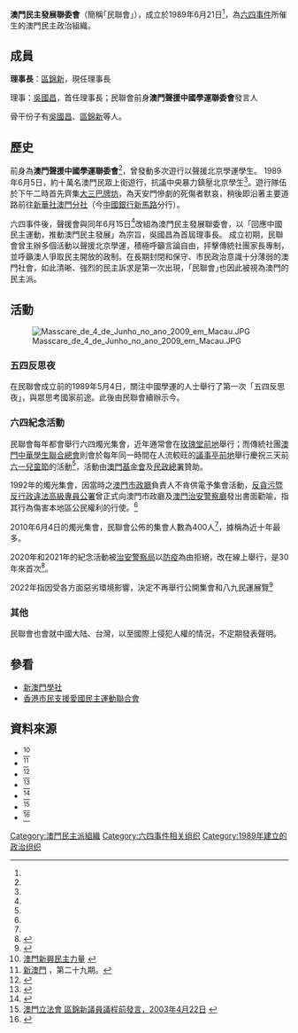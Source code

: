 {{expand|time=2010-06-05T04:19:09+00:00}}

'''澳門民主發展聯委會'''（簡稱｢民聯會｣），成立於1989年6月21日<ref name=n1/>，為[[六四事件|六四事件]]所催生的澳門民主政治組織。

==成員==
{{expand list}}
'''理事長'''：[[區錦新|區錦新]]，現任理事長

理事：[[吳國昌|吳國昌]]，首任理事長；民聯會前身'''澳門聲援中國學運聯委會'''發言人

骨干份子有[[吳國昌|吳國昌]]、[[區錦新|區錦新]]等人。

==歷史==
{{See Also|全球華人大遊行#澳門}}
前身為'''澳門聲援中國學運聯委會'''<ref name=n2/>，曾發動多次遊行以聲援北京學運學生。
1989年6月5日，約十萬名澳門民眾上街遊行，抗議中央暴力鎮壓北京學生<ref name=n3/>。遊行隊伍於下午二時首先齊集[[大三巴牌坊|大三巴牌坊]]，為天安門慘劇的死傷者默哀，稍後即沿著主要道路前往[[新華社澳門分社|新華社澳門分社]]（今[[中國銀行|中國銀行]][[新馬路|新馬路]]分行）。

六四事件後，聲援會與同年6月15日<ref name=n4/>改組為澳門民主發展聯委會，以「回應中國民主運動，推動澳門民主發展」為宗旨，吳國昌為首屆理事長。
成立初期，民聯會曾主辦多個活動以聲援北京學運，積極呼籲言論自由，抨擊傳統社團家長專制，並呼籲澳人爭取民主開放的政制。在長期封閉和保守、市民政治意識十分薄弱的澳門社會，如此清晰、強烈的民主訴求是第一次出現，｢民聯會｣也因此被視為澳門的民主派。

==活動==
[[File:Masscare_de_4_de_Junho_no_ano_2009_em_Macau.JPG|thumb]]
===五四反思夜===
在民聯會成立前的1989年5月4日，關注中國學運的人士舉行了第一次「五四反思夜」，與眾思考國家前途。此後由民聯會續辦示今。
===六四紀念活動===
{{Further|兒童節#澳門}}
民聯會每年都會舉行六四燭光集會，近年通常會在[[玫瑰堂前地|玫瑰堂前地]]舉行；而傳統社團[[澳門中華學生聯合總會|澳門中華學生聯合總會]]則會於每年同一時間在人流較旺的[[議事亭前地|議事亭前地]]舉行慶祝三天前[[六一兒童節|六一兒童節]]的活動<ref name=n5/>，活動由[[澳門基金會|澳門基金會]]及[[民政總署|民政總署]]贊助。

1992年的燭光集會，因當時之[[澳門市政廳|澳門市政廳]]負責人不肯供電予集會活動，[[反貪污暨反行政違法高級專員公署|反貪污暨反行政違法高級專員公署]]曾正式向澳門市政廳及[[澳門治安警察局|澳門治安警察廳]]發出書面勸喻，指其行為傷害本地區公民權利的行使。<ref name=n6/>

2010年6月4日的燭光集會，民聯會公佈的集會人數為400人<ref name=n7/>，據稱為近十年最多。

2020年和2021年的紀念活動被[[治安警察局|治安警察局]]以[[2019冠狀病毒病澳門疫情|防疫]]為由拒絕，改在線上舉行，是30年來首次<ref>{{cite web |title=終院駁回六四集會上訴 民聯會改網上直播舉行 |url=https://aamacau.com/2020/05/29/終院駁回六四集會上訴-民聯會改網上直播舉行/ |website=論盡媒體 |accessdate=2020-05-31 |date=2020-05-29 |archive-date=2021-05-07 |archive-url=https://web.archive.org/web/20210507002634/https://aamacau.com/2020/05/29/%E7%B5%82%E9%99%A2%E9%A7%81%E5%9B%9E%E5%85%AD%E5%9B%9B%E9%9B%86%E6%9C%83%E4%B8%8A%E8%A8%B4-%E6%B0%91%E8%81%AF%E6%9C%83%E6%94%B9%E7%B6%B2%E4%B8%8A%E7%9B%B4%E6%92%AD%E8%88%89%E8%A1%8C/ |dead-url=no }}</ref>。

2022年指因受各方面惡劣環境影響，決定不再舉行公開集會和八九民運展覽<ref>{{cite news |title=六四事件33週年 議事亭前地「安全、穩定、祥和」 |url=https://aamacau.com/2022/06/04/%e5%85%ad%e5%9b%9b%e4%ba%8b%e4%bb%b633%e9%80%b1%e5%b9%b4-%e8%ad%b0%e4%ba%8b%e4%ba%ad%e5%89%8d%e5%9c%b0%e3%80%8c%e5%ae%89%e5%85%a8%e3%80%81%e7%a9%a9%e5%ae%9a%e3%80%81%e7%a5%a5%e5%92%8c%e3%80%8d/ |accessdate=2022-06-06 |work=論盡媒體 AllAboutMacau Media |date=2022-06-04}}</ref>

===其他===
民聯會也會就中國大陆、台灣，以至國際上侵犯人權的情況，不定期發表聲明。

==參看==
*[[新澳門學社|新澳門學社]]
*[[香港市民支援愛國民主運動聯合會|香港市民支援愛國民主運動聯合會]]

==資料來源==
<div class="references-small">
<references>
*<ref name=n1>[http://www.hongkongirc.org/articles_page.php?aid=186 澳門新興民主力量] {{webarchive|url=https://web.archive.org/web/20110118090037/http://www.hongkongirc.org/articles_page.php?aid=186 |date=2011-01-18 }}</ref>
*<ref name=n2>[http://www.newmacau.org/issues 新澳門] {{webarchive|url=https://web.archive.org/web/20101223120555/http://newmacau.org/issues/ |date=2010-12-23 }}，第二十九期。</ref>
*<ref name=n3>{{Cite web |url=http://www.64memo.com/b5/3475.htm |title=聯合報，黑色大靜坐 黑白服裝掛黑紗 港人遊行討血債（1989-06-05） |accessdate=2010-06-05 |archive-date=2011-09-08 |archive-url=https://web.archive.org/web/20110908112314/http://www.64memo.com/b5/3475.htm |dead-url=no }}</ref>
*<ref name=n4>{{Cite web |url=http://blog.sina.com.cn/s/blog_649d28670100gyqt.html |title=歐錦新，澳門民主路 篳路藍縷二十載 |accessdate=2010-06-05 |archive-date=2011-07-17 |archive-url=https://web.archive.org/web/20110717071750/http://blog.sina.com.cn/s/blog_649d28670100gyqt.html |dead-url=no }}</ref>
*<ref name=n5>{{Cite web |url=http://space.qoos.com/?action-viewnews-itemid-863475 |title=澳門日報 ：兒童節少兒文藝匯演今舉行 |accessdate=2010-06-05 |archive-date=2011-07-21 |archive-url=https://web.archive.org/web/20110721231113/http://space.qoos.com/?action-viewnews-itemid-863475 |dead-url=no }}</ref>
*<ref name=n6>[http://www.al.gov.mo/diario/L02/cs1-2/2003-049%20(04-22).pdf 澳門立法會 區錦新議員議程前發言，2003年4月22日] {{Wayback|url=http://www.al.gov.mo/diario/L02/cs1-2/2003-049%20(04-22).pdf |date=20110716012225 }}</ref>
*<ref name=n7>{{Cite web |url=http://hk.news.yahoo.com/article/100604/4/ifbh.html |title=明報：澳門400人參加燭光晚會 |accessdate=2010-06-04 |archive-date=2010-06-07 |archive-url=https://web.archive.org/web/20100607061925/http://hk.news.yahoo.com/article/100604/4/ifbh.html |dead-url=no }}</ref>
</references>
</div>

{{澳門政治團體}}
{{六四事件}}

[[Category:澳門民主派組織|Category:澳門民主派組織]]
[[Category:六四事件相关组织|Category:六四事件相关组织]]
[[Category:1989年建立的政治组织|Category:1989年建立的政治组织]]